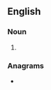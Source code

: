 ==English==

===Noun===
{{head|en|noun form}}

# {{plural of|en|abridger}}

===Anagrams===
* {{anagrams|en|a=abdegirrs|brigaders}}